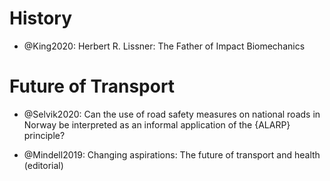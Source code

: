 # History

- @King2020: Herbert R. Lissner: The Father of Impact Biomechanics

# Future of Transport

- @Selvik2020: Can the use of road safety measures on national roads in Norway be interpreted as an informal application of the {ALARP} principle?


- @Mindell2019: Changing aspirations: The future of transport and health (editorial)

